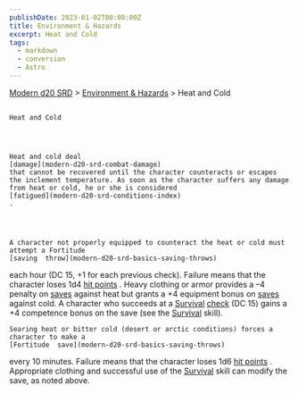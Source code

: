 ```yaml
---
publishDate: 2023-01-02T00:00:00Z
title: Environment & Hazards
excerpt: Heat and Cold
tags:
  - markdown
  - conversion
  - Astro
---
```


[Modern d20 SRD](/#modernD20) > [Environment & Hazards](modern-d20-srd-environment-hazards-index) > Heat and Cold

##

    Heat and Cold




    Heat and cold deal
    [damage](modern-d20-srd-combat-damage)
    that cannot be recovered until the character counteracts or escapes the inclement temperature. As soon as the character suffers any damage from heat or cold, he or she is considered
    [fatigued](modern-d20-srd-conditions-index)
    .




    A character not properly equipped to counteract the heat or cold must attempt a Fortitude
    [saving  throw](modern-d20-srd-basics-saving-throws)
each hour (DC 15, +1 for each previous check). Failure means that the character loses 1d4
[hit points](modern-d20-srd-combat-hit-points)
. Heavy clothing or armor provides a –4 penalty on
[saves](modern-d20-srd-basics-saving-throws)
against heat but grants a +4 equipment bonus on
[saves](modern-d20-srd-basics-saving-throws)
against cold. A character who succeeds at a
[Survival](modern-d20-srd-skills-survival)
[check](modern-d20-srd-skills-skill-basics-php#skill-check-index)
(DC 15) gains a +4 competence bonus on the save (see the
[Survival](modern-d20-srd-skills-survival)
skill).

    Searing heat or bitter cold (desert or arctic conditions) forces a character to make a
    [Fortitude  save](modern-d20-srd-basics-saving-throws)
every 10 minutes. Failure means that the character loses 1d6
[hit points](modern-d20-srd-combat-hit-points)
. Appropriate clothing and successful use of the
[Survival](modern-d20-srd-skills-survival)
skill can modify the save, as noted above.
